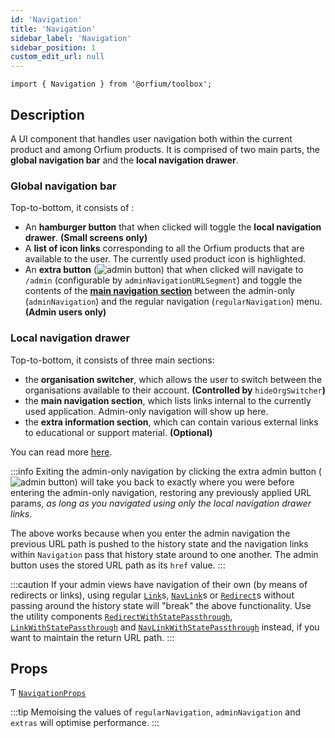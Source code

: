 ```yaml
---
id: 'Navigation'
title: 'Navigation'
sidebar_label: 'Navigation'
sidebar_position: 1
custom_edit_url: null
---
```



`import { Navigation } from '@orfium/toolbox';`

## Description

A UI component that handles user navigation both within the current product and among Orfium products. It is comprised of
two main parts, the **global navigation bar** and the **local navigation drawer**.

### Global navigation bar

Top-to-bottom, it consists of :

- An **hamburger button** that when clicked will toggle the **local navigation drawer**. **(Small screens only)**
- A **list of icon links** corresponding to all the Orfium products that are available to the user. The currently used product
  icon is highlighted.
- An **extra button** (![admin button](/img/admin_button.png)) that when clicked will navigate to `/admin` (configurable by `adminNavigationURLSegment`) and toggle
  the contents of the [**main navigation section**](#local-navigation-drawer) between the admin-only (`adminNavigation`) and the regular navigation (`regularNavigation`) menu. **(Admin users only)**

### Local navigation drawer

Top-to-bottom, it consists of three main sections:

- the **organisation switcher**, which allows the user to switch between the organisations available to their account. **(Controlled by** `hideOrgSwitcher`**)**
- the **main navigation section**, which lists links internal to the currently used application. Admin-only navigation will
  show up here.
- the **extra information section**, which can contain various external links to educational or support material. **(Optional)**

You can read more [here](/docs/tutorials/Installation%20and%20Usage/UI/Navigation%20Component).

:::info
Exiting the admin-only navigation by clicking the extra admin button (![admin button](/img/admin_button.png)) will take you back to exactly where you were before
entering the admin-only navigation, restoring any previously applied URL params, _as long as you navigated using only
the local navigation drawer links_.

The above works because when you enter the admin navigation the previous URL path is pushed to the history state and the
navigation links within `Navigation` pass that history state around to one another. The admin button uses the stored
URL path as its `href` value.
:::

:::caution
If your admin views have navigation of their own (by means of redirects or links), using regular
[`Link`](https://v5.reactrouter.com/web/api/Link)s, [`NavLink`](https://v5.reactrouter.com/web/api/NavLink)s or
[`Redirect`](https://v5.reactrouter.com/web/api/Redirect)s without passing around the history state will "break" the
above functionality. Use the utility components [`RedirectWithStatePassthrough`](./RedirectWithStatePassthrough),
[`LinkWithStatePassthrough`](./LinkWithStatePassthrough) and [`NavLinkWithStatePassthrough`](./NavLinkWithStatePassthrough) instead, if you want to maintain the return
URL path.
:::

## Props

Ƭ [`NavigationProps`](../types/NavigationProps)

<Type />

:::tip
Memoising the values of `regularNavigation`, `adminNavigation` and `extras` will optimise performance.
:::

